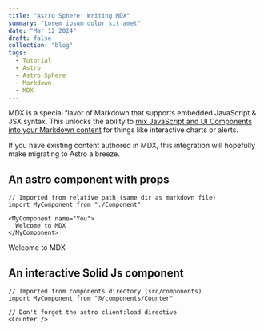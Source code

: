 ```yaml
---
title: "Astro Sphere: Writing MDX"
summary: "Lorem ipsum dolor sit amet"
date: "Mar 12 2024"
draft: false
collection: "blog"
tags:
  - Tutorial
  - Astro
  - Astro Sphere
  - Markdown
  - MDX
---
```


MDX is a special flavor of Markdown that supports embedded JavaScript & JSX syntax. This unlocks the ability to [mix JavaScript and UI Components into your Markdown content](https://docs.astro.build/en/guides/markdown-content/#mdx-features) for things like interactive charts or alerts.

If you have existing content authored in MDX, this integration will hopefully make migrating to Astro a breeze.

## An astro component with props

```
// Imported from relative path (same dir as markdown file)
import MyComponent from "./Component"

<MyComponent name="You">
  Welcome to MDX
</MyComponent>
```


<MyComponent name="You">
  Welcome to MDX
</MyComponent>



## An interactive Solid Js component

```
// Imported from components directory (src/components)
import MyComponent from "@/components/Counter"

// Don't forget the astro client:load directive
<Counter /> 
```


<Counter />

<br/>
<br/>
<br/>